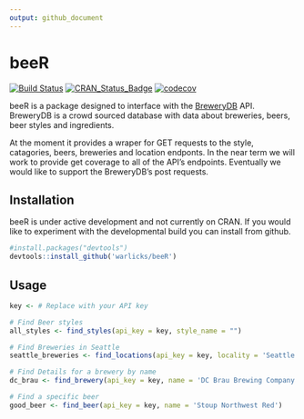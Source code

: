 ```yaml
---
output: github_document
---
```

<!-- README.md is generated from README.Rmd. Please edit that file -->  

# beeR  
[![Build Status](https://travis-ci.org/warlicks/beeR.svg?branch=master)](https://travis-ci.org/warlicks/beeR) [![CRAN\_Status\_Badge](http://www.r-pkg.org/badges/version/beeR)](https://cran.r-project.org/package=beer) [![codecov](https://codecov.io/gh/warlicks/beeR/branch/master/graph/badge.svg)](https://codecov.io/gh/warlicks/beeR)  

beeR is a package designed to interface with the [BreweryDB](http://www.brewerydb.com/developers/docs) API.  BreweryDB is a crowd sourced database with data about breweries, beers, beer styles and ingredients.  

At the moment it provides a wraper for GET requests to the style, catagories, beers, breweries and location endponts. In the near term we will work to provide get coverage to all of the API's endpoints.  Eventually we would like to support the BreweryDB's post requests.  
  
## Installation 
beeR is under active development and not currently on CRAN.  If you would like to experiment with the developmental build you can install from github.

```r
#install.packages("devtools")
devtools::install_github('warlicks/beeR')  
```  
  
## Usage
```r
key <- # Replace with your API key

# Find Beer styles
all_styles <- find_styles(api_key = key, style_name = "") 

# Find Breweries in Seattle
seattle_breweries <- find_locations(api_key = key, locality = 'Seattle')

# Find Details for a brewery by name
dc_brau <- find_brewery(api_key = key, name = 'DC Brau Brewing Company')

# Find a specific beer
good_beer <- find_beer(api_key = key, name = 'Stoup Northwest Red')
```
